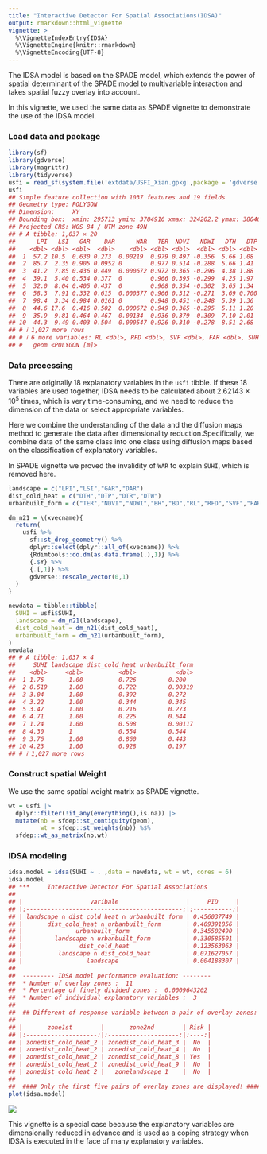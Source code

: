```yaml
---
title: "Interactive Detector For Spatial Associations(IDSA)"
output: rmarkdown::html_vignette
vignette: >
  %\VignetteIndexEntry{IDSA}
  %\VignetteEngine{knitr::rmarkdown}
  %\VignetteEncoding{UTF-8}
---
```




The IDSA model is based on the SPADE model, which extends the power of spatial determinant of the SPADE model to multivariable interaction and takes spatial fuzzy overlay into account.

In this vignette, we used the same data as SPADE vignette to demonstrate the use of the IDSA model.

### Load data and package


``` r
library(sf)
library(gdverse)
library(magrittr)
library(tidyverse)
usfi = read_sf(system.file('extdata/USFI_Xian.gpkg',package = 'gdverse'))
usfi
## Simple feature collection with 1037 features and 19 fields
## Geometry type: POLYGON
## Dimension:     XY
## Bounding box:  xmin: 295713 ymin: 3784916 xmax: 324202.2 ymax: 3804669
## Projected CRS: WGS 84 / UTM zone 49N
## # A tibble: 1,037 × 20
##      LPI   LSI   GAR    DAR      WAR   TER  NDVI   NDWI   DTH   DTP    DTR   DTW    BH    BD
##    <dbl> <dbl> <dbl>  <dbl>    <dbl> <dbl> <dbl>  <dbl> <dbl> <dbl>  <dbl> <dbl> <dbl> <dbl>
##  1  57.2 10.5  0.630 0.273  0.00219  0.979 0.497 -0.356  5.66 1.08  0.934   1.16 3.16  0.635
##  2  85.7  2.35 0.905 0.0952 0        0.977 0.514 -0.288  5.66 1.41  0.0807  1.57 0.310 0.139
##  3  41.2  7.85 0.436 0.449  0.000672 0.972 0.365 -0.296  4.38 1.88  0.516   2.37 3.99  0.671
##  4  39.1  5.40 0.534 0.377  0        0.966 0.395 -0.299  4.25 1.97  0.442   2.81 4.63  0.634
##  5  32.0  8.04 0.405 0.437  0        0.968 0.354 -0.302  3.65 1.34  0.615   2.55 4.07  0.642
##  6  58.3  7.91 0.332 0.615  0.000377 0.966 0.312 -0.271  3.69 0.700 0.592   2.25 7.91  0.777
##  7  98.4  3.34 0.984 0.0161 0        0.948 0.451 -0.248  5.39 1.36  0.124   3.64 0.216 0.111
##  8  44.6 17.6  0.416 0.502  0.000672 0.949 0.365 -0.295  5.11 1.20  0.926   2.50 6.49  0.747
##  9  35.9  9.81 0.464 0.467  0.00134  0.936 0.379 -0.309  7.10 2.01  1.03    2.75 5.49  0.692
## 10  44.3  9.49 0.403 0.504  0.000547 0.926 0.310 -0.278  8.51 2.68  0.658   3.20 3.27  0.601
## # ℹ 1,027 more rows
## # ℹ 6 more variables: RL <dbl>, RFD <dbl>, SVF <dbl>, FAR <dbl>, SUHI <dbl>,
## #   geom <POLYGON [m]>
```

### Data precessing

There are originally 18 explanatory variables in the `usfi` tibble. If these 18 variables are used together, IDSA needs to be calculated about 2.62143 &times; 10<sup>5</sup> times, which is very time-consuming, and we need to reduce the dimension of the data or select appropriate variables.

Here we combine the understanding of the data and the diffusion maps method to generate the data after dimensionality reduction.Specifically, we combine data of the same class into one class using diffusion maps based on the classification of explanatory variables.

In SPADE vignette we proved the invalidity of `WAR` to explain `SUHI`, which is removed here.


``` r
landscape = c("LPI","LSI","GAR","DAR")
dist_cold_heat = c("DTH","DTP","DTR","DTW")
urbanbuilt_form = c("TER","NDVI","NDWI","BH","BD","RL","RFD","SVF","FAR")

dm_n21 = \(xvecname){
  return(
    usfi %>%
      sf::st_drop_geometry() %>%
      dplyr::select(dplyr::all_of(xvecname)) %>%
      {Rdimtools::do.dm(as.data.frame(.),1)} %>%
      {.$Y} %>%
      {.[,1]} %>%
      gdverse::rescale_vector(0,1)
  )
}

newdata = tibble::tibble(
  SUHI = usfi$SUHI,
  landscape = dm_n21(landscape),
  dist_cold_heat = dm_n21(dist_cold_heat),
  urbanbuilt_form = dm_n21(urbanbuilt_form),
)
newdata
## # A tibble: 1,037 × 4
##     SUHI landscape dist_cold_heat urbanbuilt_form
##    <dbl>     <dbl>          <dbl>           <dbl>
##  1 1.76       1.00          0.726         0.200  
##  2 0.519      1.00          0.722         0.00319
##  3 3.04       1.00          0.392         0.272  
##  4 3.22       1.00          0.344         0.345  
##  5 3.47       1.00          0.216         0.273  
##  6 4.71       1.00          0.225         0.644  
##  7 1.24       1.00          0.508         0.00117
##  8 4.30       1             0.554         0.544  
##  9 3.76       1.00          0.860         0.443  
## 10 4.23       1.00          0.928         0.197  
## # ℹ 1,027 more rows
```

### Construct spatial Weight

We use the same spatial weight matrix as SPADE vignette.


``` r
wt = usfi |>
  dplyr::filter(!if_any(everything(),is.na)) |>
  mutate(nb = sfdep::st_contiguity(geom),
         wt = sfdep::st_weights(nb)) %$%
  sfdep::wt_as_matrix(nb,wt)
```

### IDSA modeling


``` r
idsa.model = idsa(SUHI ~ . ,data = newdata, wt = wt, cores = 6)
idsa.model
## ***     Interactive Detector For Spatial Associations 
## 
## |                   varibale                   |     PID     |
## |:--------------------------------------------:|:-----------:|
## | landscape ∩ dist_cold_heat ∩ urbanbuilt_form | 0.456037749 |
## |       dist_cold_heat ∩ urbanbuilt_form       | 0.409391856 |
## |               urbanbuilt_form                | 0.345502490 |
## |         landscape ∩ urbanbuilt_form          | 0.330585501 |
## |                dist_cold_heat                | 0.123563063 |
## |          landscape ∩ dist_cold_heat          | 0.071627057 |
## |                  landscape                   | 0.004188307 |
## 
##  --------- IDSA model performance evaluation: --------
##  * Number of overlay zones :  11 
##  * Percentage of finely divided zones :  0.0009643202 
##  * Number of individual explanatory variables :  3 
##  
##  ## Different of response variable between a pair of overlay zones:
## 
## |       zone1st        |       zone2nd        | Risk |
## |:--------------------:|:--------------------:|:----:|
## | zonedist_cold_heat_2 | zonedist_cold_heat_3 |  No  |
## | zonedist_cold_heat_2 | zonedist_cold_heat_4 |  No  |
## | zonedist_cold_heat_2 | zonedist_cold_heat_8 | Yes  |
## | zonedist_cold_heat_2 | zonedist_cold_heat_9 |  No  |
## | zonedist_cold_heat_2 |   zonelandscape_1    |  No  |
## 
##  #### Only the first five pairs of overlay zones are displayed! ####
plot(idsa.model)
```

![](../man/figures/idsa/idsa_modeling-1.png)

This vignette is a special case because the explanatory variables are dimensionally reduced in advance and is used as a coping strategy when IDSA is executed in the face of many explanatory variables.
